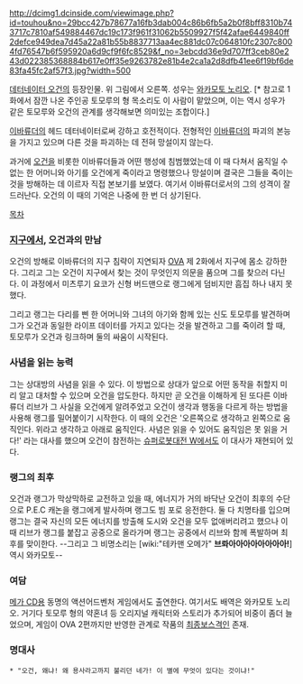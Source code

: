 http://dcimg1.dcinside.com/viewimage.php?id=touhou&no=29bcc427b78677a16fb3dab004c86b6fb5a2b0f8bff8310b743717c7810af549884467dc19c173f961f31062b5509927f5f42afae6449840ff2defce949dea7d45a22a81b55b8837713aa4ec881dc07c064810fc2307c8004fd76547b6f595920a6d9cf9f6fc8529&f_no=3ebcdd36e9d707ff3ceb80e243d022385368884b617e0ff35e9263782e81b4e2ca1a2d8dfb41ee6f19bf6de83fa45fc2af57f3.jpg?width=500

[[데터네이터 오건]]의 등장인물. 위 그림에서 오른쪽. 성우는 [[와카모토 노리오]]. [* 참고로 1화에서 잠깐 나온 주인공 토모루의 형 목소리도 이 사람이 맡았으며, 이는 역시 성우가 같은 토모루와 오건의 관계를 생각해보면 의미있는 조합이다.]

[[이바류더]]의 헤드 데터네이터로써 강하고 호전적이다. 전형적인 [[이바류더]]의 파괴의 본능을 가지고 있으며 다른 것을 파괴하는 데 전혀 망설이지 않는다.

과거에 [[오건]]을 비롯한 이바류더들과 어떤 행성에 침범했었는데 이 때 다쳐서 움직일 수 없는 한 어머니와 아기를 오건에게 죽이라고 명령했으나 망설이며 결국은 그들을 죽이는 것을 방해하는 데 이르자 직접 본보기를 보였다. 여기서 이바류더로서의 그의 성격이 잘 드러난다. 오건의 이 때의 기억은 나중에 한 번 더 상기된다.

[[목차]]

=== [[지구]]에서, 오건과의 만남 ===
오건의 방해로 이바류더의 지구 침략이 지연되자 [[OVA]] 제 2화에서 지구에 몸소 강하한다. 그리고 그는 오건이 지구에서 찾는 것이 무엇인지 의문을 품으며 그를 찾으러 다닌다. 이 과정에서 미츠루기 요코가 신형 버드맨으로 랭그에게 덤비지만 흠집 하나 내지 못했다.

그리고 랭그는 다리를 삔 한 어머니와 그녀의 아기와 함께 있는 신도 토모루를 발견하며 그가 오건과 동일한 라이프 데이터를 가지고 있다는 것을 발견하고 그를 죽이려 할 때, 토모루가 오건과 링크하며 둘의 싸움이 시작된다.

=== 사념을 읽는 능력 ===
그는 상대방의 사념을 읽을 수 있다. 이 방법으로 상대가 앞으로 어떤 동작을 취할지 미리 알고 대처할 수 있으며 오건을 압도한다. 하지만 곧 오건을 이해하게 된 또다른 이바류더 리브가 그 사실을 오건에게 알려주었고 오건이 생각과 행동을 다르게 하는 방법을 사용해 랭그를 밀어붙이기 시작한다. 이 때의 오건은 '오른쪽으로 생각하고 왼쪽으로 움직인다. 위라고 생각하고 아래로 움직인다. 사념은 읽을 수 있어도 움직임은 못 읽을 거다!' 라는 대사를 했으며 오건이 참전하는 [[슈퍼로봇대전 W]]에서도 이 대사가 재현되어 있다.

=== 랭그의 최후 ===
오건과 랭그가 막상막하로 교전하고 있을 때, 에너지가 거의 바닥난 오건이 최후의 수단으로 P.E.C 캐논을 랭그에게 발사하며 랭그도 빔 포로 응전한다. 둘 다 치명타를 입으며 랭그는 결국 자신의 모든 에너지를 방출해 도시와 오건을 모두 없애버리려고 했으나 이 때 리브가 랭그를 붙잡고 공중으로 올라가며 랭그는 공중에서 리브와 함께 폭발하며 최후를 맞이한다. --그리고 그 비명소리는 [wiki:"테카맨 오메가" '''브롸아아아아아아아아!'''] 역시 와카모토--

=== 여담 ===
[[메가 CD]]용 동명의 액션어드벤처 게임에서도 출연한다. 여기서도 배역은 와카모토 노리오. 거기다 토모루 형의 약혼녀 등 오리지널 캐릭터와 스토리가 추가되어 비중이 좀더 늘었으며, 게임이 OVA 2편까지만 반영한 관계로 작품의 [[최종보스]]격인 존재.

=== 명대사 ===
 * "오건, 왜냐! 왜 용사라고까지 불리던 네가! 이 별에 무엇이 있다는 것이냐!"
